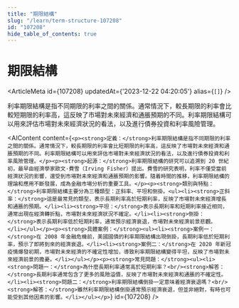 ```yaml
---
title: "期限結構"
slug: "/learn/term-structure-107208"
id: "107208"
hide_table_of_contents: true
---
```



# 期限結構

<ArticleMeta id={107208} updatedAt={'2023-12-22 04:20:05'} alias={`[]`} />
<div className='border-solid border-b border-t-0 my-4 border-[var(--ifm-color-gray-300)]' />

利率期限結構是指不同期限的利率之間的關係。通常情況下，較長期限的利率會比較短期限的利率高，這反映了市場對未來經濟和通脹預期的不同。利率期限結構可以用來評估市場對未來經濟狀況的看法，以及進行債券投資和利率風險管理。

<AIContent content={`<p><strong>定義：</strong>利率期限結構是指不同期限的利率之間的關係。通常情況下，較長期限的利率會比短期限的利率高，這反映了市場對未來經濟和通脹預期的不同。利率期限結構可以用來評估市場對未來經濟狀況的看法，以及進行債券投資和利率風險管理。</p><p><strong>起源：</strong>利率期限結構的研究可以追溯到 20 世紀初，最早由經濟學家歐文·費雪（Irving Fisher）提出。費雪的研究表明，利率不僅受當前經濟狀況的影響，還受到市場對未來經濟和通脹預期的影響。隨着時間的推移，利率期限結構的理論和應用不斷發展，成為金融市場分析的重要工具。</p><p><strong>類別與特點：</strong>利率期限結構主要分為三種類型：正斜率、平坦和倒掛。<ul><li><strong>正斜率：</strong>這是最常見的類型，表示長期利率高於短期利率，反映了市場對未來經濟增長和通脹的預期。</li><li><strong>平坦：</strong>表示長期利率和短期利率接近相同，通常出現在經濟轉折點，市場對未來經濟狀況不確定。</li><li><strong>倒掛：</strong>表示長期利率低於短期利率，通常預示經濟衰退，市場對未來經濟前景悲觀。</li></ul></p><p><strong>具體案例：</strong><ul><li><strong>案例一：</strong>在 2008 年金融危機前，美國國債的利率期限結構出現倒掛，長期利率低於短期利率，預示了即將到來的經濟衰退。</li><li><strong>案例二：</strong>在 2020 年新冠疫情爆發初期，市場對未來經濟的不確定性增加，導致利率期限結構變得平坦，反映了市場對未來經濟前景的擔憂。</li></ul></p><p><strong>常見問題：</strong><ul><li><strong>問題一：</strong>為什麼長期利率通常高於短期利率？<br/><strong>解答：</strong>長期利率通常包含了更多的風險溢價，反映了市場對未來經濟和通脹的不確定性。</li><li><strong>問題二：</strong>利率期限結構倒掛一定意味着經濟衰退嗎？<br/><strong>解答：</strong>雖然利率期限結構倒掛通常預示經濟衰退，但並非絕對，有時也可能受到其他因素的影響。</li></ul></p>`} id={107208} />
